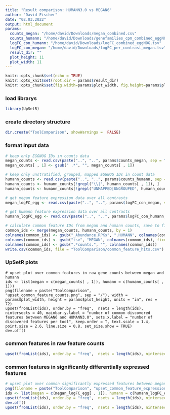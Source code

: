```yaml
---
title: "Result comparison: HUMANN3.0 vs MEGAN6"
author: "David Fischer"
date: "02.03.2022"
output: html_document
params:
  counts_megan: "/home/david/Downloads/megan_combined.csv"
  counts_humann: "/home/david/Downloads/genefamilies_cpm_combined_eggNOG.tsv"
  logFC_con_humann: "/home/david/Downloads/logFC_combined_eggNOG.tsv"
  logFC_con_megan: "/home/david/Downloads/logFC_per_contrast_megan.tsv"
  result_dir: ""
  plot_height: 11
  plot_width: 11
---
```

  
```r
knitr::opts_chunk$set(echo = TRUE)
knitr::opts_knit$set(root.dir = params$result_dir)
knitr::opts_chunk$set(fig.width=params$plot_width, fig.height=params$plot_height)
```

### load librarys
```r
library(UpSetR)
```

### create directory structure
```r
dir.create("ToolComparison", showWarnings =  FALSE)
```
### format input data
```r
# keep only EGGNOG IDs in counts data
megan_counts <- read.csv(paste("..", "..", params$counts_megan, sep = "/"))
megan_counts[ , 1] <- gsub(" .*", "", megan_counts[ , 1])

# keep only unstratified, grouped, mapped EGGNOG IDs in count data
humann_counts <- read.csv(paste("..", "..", params$counts_humann, sep = "/"), sep = "\t")
humann_counts <- humann_counts[!grepl("\\|", humann_counts[ , 1]), ]
humann_counts <- humann_counts[!grepl("UNMAPPED|UNGROUPED", humann_counts[ , 1]), ]

# get megan feature expression data over all contrasts
megan_logFC_egg <- read.csv(paste("..", "..", params$logFC_con_megan, sep = "/"))

# get humann feature expression data over all contrasts
humann_logFC_egg <- read.csv(paste("..", "..", params$logFC_con_humann, sep = "/"))

# calculate common feature IDs from megan and humann counts, save to file
common_ids <- merge(megan_counts, humann_counts, by = 1)
colnames(common_ids) <- gsub("_Abundance.RPKs", ".HUMANN", colnames(common_ids), fixed = TRUE)
colnames(common_ids) <- gsub("tsv", "MEGAN", colnames(common_ids), fixed = )
colnames(common_ids) <- gsub(".*counts.", "", colnames(common_ids))
write.csv(common_ids, file = "ToolComparison/common_feature_hits.csv")
```

### UpSetR plots
```rupset_plots_1_1
# upset plot over common features in raw gene counts between megan and humann
ids <- list(megan = c(megan_counts[ , 1]), humann = c(humann_counts[ , 1]))
png(filename = paste("ToolComparison", "upset_common_feature_counts.png", sep = "/"), width = params$plot_width, height = params$plot_height, units = "in", res = 72)
upset(fromList(ids), order.by = "freq",  nsets = length(ids), nintersects = 40, mainbar.y.label = "number of common discovered features between MEGAN6 and HUMANN3.0", sets.x.label = "number of discovered features per tool", keep.order = T, text.scale = 1.4, point.size = 2.6, line.size = 0.8, set_size.show = TRUE)
dev.off()
```

### common features in raw feature counts
```r
upset(fromList(ids), order.by = "freq",  nsets = length(ids), nintersects = 40, mainbar.y.label = "number of common discovered features between MEGAN6 and HUMANN3.0", sets.x.label = "number of discovered features per tool", keep.order = T, text.scale = 1.4, point.size = 2.6, line.size = 0.8, set_size.show = TRUE)
```

### common features in significantly differentially expressed features
```r
# upset plot over common significantly expressed features between megan and humann 
png(filename = paste("ToolComparison", "upset_common_feature_expression.png", sep = "/"), width = params$plot_width, height = params$plot_height, units = "in", res = 72)
ids <- list(megan = c(megan_logFC_egg[ , 1]), humann = c(humann_logFC_egg[ , 1]))
upset(fromList(ids), order.by = "freq",  nsets = length(ids), nintersects = 40, mainbar.y.label = "number of common significantly expressed features between MEGAN6 and HUMANN3.0", sets.x.label = "number of significantly expressed features per tool", keep.order = T, text.scale = 1.4, point.size = 2.6, line.size = 0.8, set_size.show = TRUE)
dev.off()
upset(fromList(ids), order.by = "freq",  nsets = length(ids), nintersects = 40, mainbar.y.label = "number of common significantly expressed features between MEGAN6 and HUMANN3.0", sets.x.label = "number of significantly expressed features per tool", keep.order = T, text.scale = 1.4, point.size = 2.6, line.size = 0.8, set_size.show = TRUE)
```
